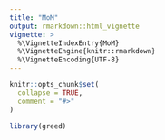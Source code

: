 ```yaml
---
title: "MoM"
output: rmarkdown::html_vignette
vignette: >
  %\VignetteIndexEntry{MoM}
  %\VignetteEngine{knitr::rmarkdown}
  %\VignetteEncoding{UTF-8}
---
```


```r
knitr::opts_chunk$set(
  collapse = TRUE,
  comment = "#>"
)
```

```r
library(greed)
```

